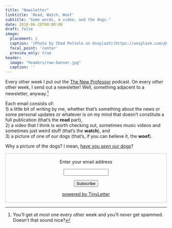 ```yaml
---
title: "Newsletter"
linktitle: 'Read, Watch, Woof'
subtitle: "Some words, a video, and the dogs."
date: 2018-06-28T00:00:00
draft: false
image:
  placement: 2
  caption: '[Photo by Chad Peltola on Unsplash](https://unsplash.com/photos/HmORQ3_8yuM)'
  focal_point: 'center'
  preview_only: true
header:
  image: "headers/rww-banner.jpg"
  caption: ''
---
```


Every other week I put out the [The New Professor](https://thenewprofessor.com) podcast. On every *other* other week, I send out a newsletter! Well, something adjacent to a newsletter, anyway.^[You'll get *at most* one every other week and you'll *never* get spammed. Doesn't that sound nice?]

Each email consists of:  
1) a little bit of writing by me, whether that's something about the news or some personal updates or whatever is on my mind that doesn't constitute a full publication (that's the **read** part),  
2) a video that I think is worth checking out, sometimes music videos and sometimes just weird stuff (that's the **watch**), and  
3) a picture of one of our dogs (that's, if you can believe it, the **woof**).

Why a picture of the dogs? I mean, [have you *seen* our dogs](https://pbs.twimg.com/media/EHIHad6WoAAz7GY.jpg)?

<form style="border:1px solid #ccc;padding:3px;text-align:center;" action="https://tinyletter.com/ryanstraight" method="post" target="popupwindow" onsubmit="window.open('https://tinyletter.com/ryanstraight', 'popupwindow', 'scrollbars=yes,width=800,height=600');return true"><p><label for="tlemail">Enter your email address</label></p><p><input type="text" style="width:140px" name="email" id="tlemail" /></p><input type="hidden" value="1" name="embed"/><input type="submit" value="Subscribe" /><p><a href="https://tinyletter.com" target="_blank">powered by TinyLetter</a></p></form>
         
